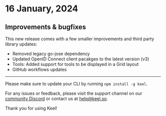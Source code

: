 # 16 January, 2024

## Improvements & bugfixes

This new release comes with a few smaller improvements and third party library updates:

* Removed legacy go-jose dependency
* Updated OpenID Connect client pacakges to the latest version (v3)
* Tools: Added support for tools to be displayed in a Grid layout
* GitHub workflows updates

---
Please make sure to update your CLI by running `npm install -g keel`.

For any issues or feedback, please visit the support channel on our [community Discord](https://keel.so/discord) or contact us at [help@keel.so](mailto:help@keel.so).

Thank you for using Keel!
